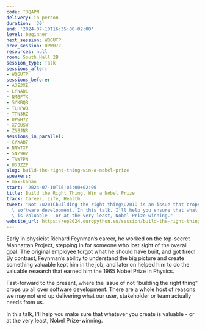 ```yaml
---
code: T3QAPN
delivery: in-person
duration: '30'
end: '2024-07-10T16:35:00+02:00'
level: beginner
next_session: WQGUTP
prev_session: UPWH7Z
resources: null
room: South Hall 2B
session_type: Talk
sessions_after:
- WQGUTP
sessions_before:
- A3E3XE
- LYNADL
- NMBFTX
- SYKBQB
- TLHPWB
- TTN3RZ
- UPWH7Z
- X7GUSW
- ZSBJNR
sessions_in_parallel:
- CVXAB7
- NNWTXP
- SNZ9HV
- TAW7PN
- U3JZZP
slug: build-the-right-thing-win-a-nobel-prize
speakers:
- max-kahan
start: '2024-07-10T16:05:00+02:00'
title: Build the Right Thing, Win a Nobel Prize
track: Career, Life, Health
tweet: "Not \u201Cbuilding the right thing\u201D is an issue that crops up all over\
  \ software development. In this talk, I'll help you ensure that what you create\
  \ is valuable - or at the very least, Nobel Prize-winning."
website_url: https://ep2024.europython.eu/session/build-the-right-thing-win-a-nobel-prize
---
```


Early in physicist Richard Feynman’s career, he worked on the top-secret Manhattan Project, stepping in for someone who lost sight of the overall goal. The original employee forgot what he should have built, and got fired! By contrast, Feynman’s ability to understand the big picture and create something valuable kept him in the job, and later on helped him to do the valuable research that earned him the 1965 Nobel Prize in Physics.

Fast-forward to the present, where the issue of not “building the right thing” crops up all over software development. There are a whole host of reasons we may not end up delivering what our user, stakeholder or team actually needs from us.

In this talk, I'll help you make sure that whatever you create is valuable - or at the very least, Nobel Prize-winning.
